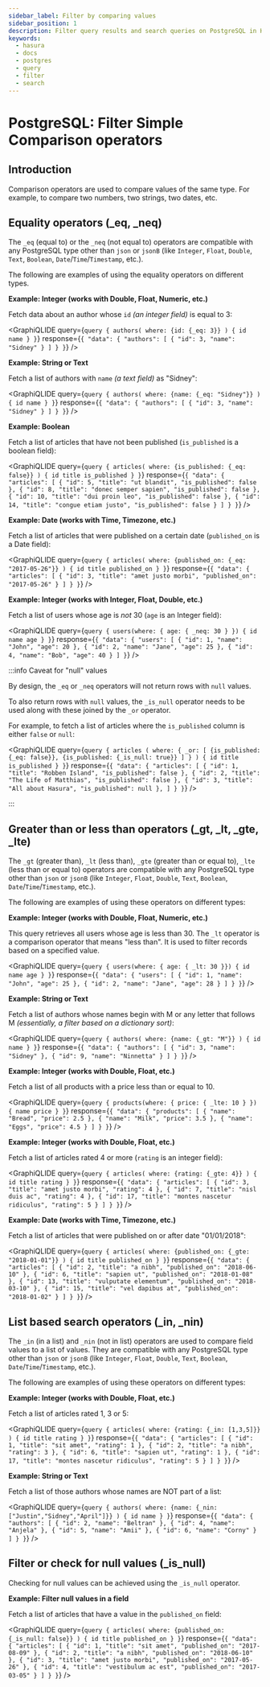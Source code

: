 ```yaml
---
sidebar_label: Filter by comparing values
sidebar_position: 1
description: Filter query results and search queries on PostgreSQL in Hasura
keywords:
  - hasura
  - docs
  - postgres
  - query
  - filter
  - search
---
```



# PostgreSQL: Filter Simple Comparison operators

## Introduction

Comparison operators are used to compare values of the same type. For example, to compare two numbers, two strings, two
dates, etc.

## Equality operators (\_eq, \_neq)

The `_eq` (equal to) or the `_neq` (not equal to) operators are compatible with any PostgreSQL type other than `json` or
`jsonB` (like `Integer`, `Float`, `Double`, `Text`, `Boolean`, `Date`/`Time`/`Timestamp`, etc.).

[//]: # ([//]: # "For more details on equality operators and PostgreSQL equivalents, refer to the")
[//]: # ([//]: # "[API reference]&#40;/api-reference/graphql-api/query.mdx#generic-operators&#41;.")

The following are examples of using the equality operators on different types.

**Example: Integer (works with Double, Float, Numeric, etc.)**

Fetch data about an author whose `id` _(an integer field)_ is equal to 3:

<GraphiQLIDE
  query={`query {
  authors(
    where: {id: {_eq: 3}}
  ) {
    id
    name
  }
}`}
  response={`{
  "data": {
    "authors": [
      {
        "id": 3,
        "name": "Sidney"
      }
    ]
  }
}`}
/>

**Example: String or Text**

Fetch a list of authors with `name` _(a text field)_ as "Sidney":

<GraphiQLIDE
  query={`query {
  authors(
    where: {name: {_eq: "Sidney"}}
  ) {
    id
    name
  }
}`}
  response={`{
  "data": {
    "authors": [
      {
        "id": 3,
        "name": "Sidney"
      }
    ]
  }
}`}
/>

**Example: Boolean**

Fetch a list of articles that have not been published (`is_published` is a boolean field):

<GraphiQLIDE
  query={`query {
  articles(
    where: {is_published: {_eq: false}}
  ) {
    id
    title
    is_published
  }
}`}
  response={`{
  "data": {
    "articles": [
      {
        "id": 5,
        "title": "ut blandit",
        "is_published": false
      },
      {
        "id": 8,
        "title": "donec semper sapien",
        "is_published": false
      },
      {
        "id": 10,
        "title": "dui proin leo",
        "is_published": false
      },
      {
        "id": 14,
        "title": "congue etiam justo",
        "is_published": false
      }
    ]
  }
}`}
/>

**Example: Date (works with Time, Timezone, etc.)**

Fetch a list of articles that were published on a certain date (`published_on` is a Date field):

<GraphiQLIDE
  query={`query {
  articles(
    where: {published_on: {_eq: "2017-05-26"}}
  ) {
    id
    title
    published_on
  }
}`}
  response={`{
  "data": {
    "articles": [
      {
        "id": 3,
        "title": "amet justo morbi",
        "published_on": "2017-05-26"
      }
    ]
  }
}`}
/>

**Example: Integer (works with Integer, Float, Double, etc.)**

Fetch a list of users whose age is _not_ 30 (`age` is an Integer field):

<GraphiQLIDE
  query={`query {
  users(where: { age: { _neq: 30 } }) {
    id
    name
    age
  }
}`}
  response={`{
  "data": {
    "users": [
      {
        "id": 1,
        "name": "John",
        "age": 20
      },
      {
        "id": 2,
        "name": "Jane",
        "age": 25
      },
      {
        "id": 4,
        "name": "Bob",
        "age": 40
      }
    ]
  }`}
/>

:::info Caveat for "null" values

By design, the `_eq` or `_neq` operators will not return rows with `null` values.

To also return rows with `null` values, the `_is_null` operator needs to be used along with these joined by the `_or`
operator.

For example, to fetch a list of articles where the `is_published` column is either `false` or `null`:

<GraphiQLIDE
  query={`query {
  articles (
    where: {
      _or: [
        {is_published: {_eq: false}},
        {is_published: {_is_null: true}}
      ]
    }
  )
  {
    id
    title
    is_published
  }
}`}
  response={`{
  "data": {
    "articles": [
      {
        "id": 1,
        "title": "Robben Island",
        "is_published": false
      },
      {
        "id": 2,
        "title": "The Life of Matthias",
        "is_published": false
      },
      {
        "id": 3,
        "title": "All about Hasura",
        "is_published": null
      },
    ]
  }
}`}
/>

:::

## Greater than or less than operators (\_gt, \_lt, \_gte, \_lte)

The `_gt` (greater than), `_lt` (less than), `_gte` (greater than or equal to), `_lte` (less than or equal to) operators
are compatible with any PostgreSQL type other than `json` or `jsonB` (like `Integer`, `Float`, `Double`, `Text`,
`Boolean`, `Date`/`Time`/`Timestamp`, etc.).

[//]: # ([//]: # "For more details on greater than or less than operators and PostgreSQL equivalents, refer to the")

[//]: # ([//]: # "[API reference]&#40;/api-reference/graphql-api/query.mdx#generic-operators&#41;.")

The following are examples of using these operators on different types:

**Example: Integer (works with Double, Float, Numeric, etc.)**

This query retrieves all users whose age is less than 30. The `_lt` operator is a comparison operator that means "less
than". It is used to filter records based on a specified value.

<GraphiQLIDE
  query={`query {
  users(where: { age: { _lt: 30 }}) {
    id
    name
    age
  }
}`}
  response={`{
  "data": {
    "users": [
      {
        "id": 1,
        "name": "John",
        "age": 25
      },
      {
        "id": 2,
        "name": "Jane",
        "age": 28
      }
    ]
  }
}`}
/>

**Example: String or Text**

Fetch a list of authors whose names begin with M or any letter that follows M _(essentially, a filter based on a
dictionary sort)_:

<GraphiQLIDE
  query={`query {
  authors(
    where: {name: {_gt: "M"}}
  ) {
    id
    name
  }
}`}
  response={`{
  "data": {
    "authors": [
      {
        "id": 3,
        "name": "Sidney"
      },
      {
        "id": 9,
        "name": "Ninnetta"
      }
    ]
  }
}`}
/>

**Example: Integer (works with Double, Float, etc.)**

Fetch a list of all products with a price less than or equal to 10.

<GraphiQLIDE
  query={`query {
  products(where: { price: { _lte: 10 } }) {
    name
    price
  }
}`}
  response={`{
  "data": {
    "products": [
      {
        "name": "Bread",
        "price": 2.5
      },
      {
        "name": "Milk",
        "price": 3.5
      },
      {
        "name": "Eggs",
        "price": 4.5
      }
    ]
  }
}`}
/>

**Example: Integer (works with Double, Float, etc.)**

Fetch a list of articles rated 4 or more (`rating` is an integer field):

<GraphiQLIDE
  query={`query {
  articles(
    where: {rating: {_gte: 4}}
  ) {
    id
    title
    rating
  }
}`}
  response={`{
  "data": {
    "articles": [
      {
        "id": 3,
        "title": "amet justo morbi",
        "rating": 4
      },
      {
        "id": 7,
        "title": "nisl duis ac",
        "rating": 4
      },
      {
        "id": 17,
        "title": "montes nascetur ridiculus",
        "rating": 5
      }
    ]
  }
}`}
/>

**Example: Date (works with Time, Timezone, etc.)**

Fetch a list of articles that were published on or after date "01/01/2018":

<GraphiQLIDE
  query={`query {
  articles(
    where: {published_on: {_gte: "2018-01-01"}}
  ) {
    id
    title
    published_on
  }
}`}
  response={`{
  "data": {
    "articles": [
      {
        "id": 2,
        "title": "a nibh",
        "published_on": "2018-06-10"
      },
      {
        "id": 6,
        "title": "sapien ut",
        "published_on": "2018-01-08"
      },
      {
        "id": 13,
        "title": "vulputate elementum",
        "published_on": "2018-03-10"
      },
      {
        "id": 15,
        "title": "vel dapibus at",
        "published_on": "2018-01-02"
      }
    ]
  }
}`}
/>

## List based search operators (\_in, \_nin)

The `_in` (in a list) and `_nin` (not in list) operators are used to compare field values to a list of values. They are
compatible with any PostgreSQL type other than `json` or `jsonB` (like `Integer`, `Float`, `Double`, `Text`, `Boolean`,
`Date`/`Time`/`Timestamp`, etc.).

[//]: # ([//]: # "For more details on list based search operators and PostgreSQL equivalents, refer to the")
[//]: # ([//]: # "[API reference]&#40;/api-reference/graphql-api/query.mdx#generic-operators&#41;.")

The following are examples of using these operators on different types:

**Example: Integer (works with Double, Float, etc.)**

Fetch a list of articles rated 1, 3 or 5:

<GraphiQLIDE
  query={`query {
  articles(
    where: {rating: {_in: [1,3,5]}}
  ) {
    id
    title
    rating
  }
}`}
  response={`{
  "data": {
    "articles": [
      {
        "id": 1,
        "title": "sit amet",
        "rating": 1
      },
      {
        "id": 2,
        "title": "a nibh",
        "rating": 3
      },
      {
        "id": 6,
        "title": "sapien ut",
        "rating": 1
      },
      {
        "id": 17,
        "title": "montes nascetur ridiculus",
        "rating": 5
      }
    ]
  }
}`}
/>

**Example: String or Text**

Fetch a list of those authors whose names are NOT part of a list:

<GraphiQLIDE
  query={`query {
  authors(
    where: {name: {_nin: ["Justin","Sidney","April"]}}
  ) {
    id
    name
  }
}`}
  response={`{
  "data": {
    "authors": [
      {
        "id": 2,
        "name": "Beltran"
      },
      {
        "id": 4,
        "name": "Anjela"
      },
      {
        "id": 5,
        "name": "Amii"
      },
      {
        "id": 6,
        "name": "Corny"
      }
    ]
  }
}`}
/>

## Filter or check for null values (\_is_null)

Checking for null values can be achieved using the `_is_null` operator.

[//]: # ([//]: # "For more details on the `_is_null` operator and PostgreSQL equivalent, refer to the")

[//]: # ([//]: # "[API reference]&#40;/api-reference/graphql-api/query.mdx#null-expression&#41;.")

**Example: Filter null values in a field**

Fetch a list of articles that have a value in the `published_on` field:

<GraphiQLIDE
  query={`query {
  articles(
    where: {published_on: {_is_null: false}}
  ) {
    id
    title
    published_on
  }
}`}
  response={`{
  "data": {
    "articles": [
      {
        "id": 1,
        "title": "sit amet",
        "published_on": "2017-08-09"
      },
      {
        "id": 2,
        "title": "a nibh",
        "published_on": "2018-06-10"
      },
      {
        "id": 3,
        "title": "amet justo morbi",
        "published_on": "2017-05-26"
      },
      {
        "id": 4,
        "title": "vestibulum ac est",
        "published_on": "2017-03-05"
      }
    ]
  }
}`}
/>

